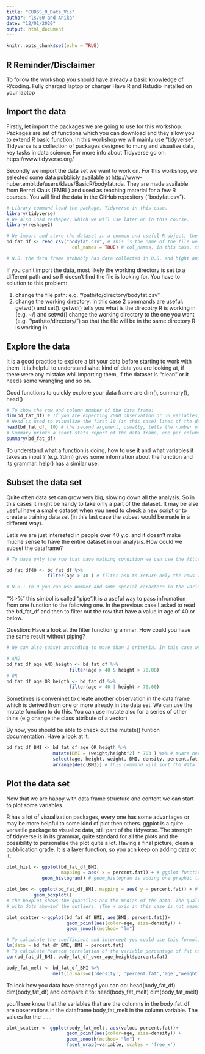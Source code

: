 ```yaml
---
title: "CUDSS_R_Data_Vis"
author: "ls760 and Anika"
date: "12/01/2020"
output: html_document
---
```


```r
knitr::opts_chunk$set(echo = TRUE)
```

## R Reminder/Disclaimer

To follow the workshop you should have already a basic knowledge of R/coding. 
Fully charged laptop or charger
Have R and Rstudio installed on your laptop

## Import the data

Firstly, let import the packages we are going to use for this workshop. Packages are set of functions which you can download and they allow you to extend R basic function. In this workshop we will mainly use "tidyverse". Tidyverse is a collection of packages designed to mung and visualise data, key tasks in data science. For more info about Tidyverse go on: https://www.tidyverse.org/

Secondly we import the data set we want to work on. For this workshop, we selected some data pubblicly available at http://www-huber.embl.de/users/klaus/BasicR/bodyfat.rda. They are made available from Bernd Klaus (EMBL) and used as teaching material for a few R courses. You will find the data in the GitHub repository ("bodyfat.csv"). 

```R

# Library command load the package, Tidyverse in this case. 
library(tidyverse)
# We also load reshape2, which we will use later on in this course.
library(reshape2)

# We import and store the dataset in a common and useful R object, the dataframe.
bd_fat_df <- read_csv("bodyfat.csv", # This is the name of the file we want to import
                        col_names = TRUE) # col_names, in this case, tell the function that every column has a header and we want to keep it as column name in the dataframe. 

# N.B. the data frame probably has data collected in U.S. and hight and weight units are in pound and inches.

```

If you can't import the data, most likely the working directory is set to a different path and so R doesn't find the file is looking for. You have to solution to this problem:

1) change the file path: 
  e.g. "/path/to/directory/bodyfat.csv"
2) change the working directory. In this case 2 commands are useful: getwd() and set(). getwd() tells you what is the direcotry R is working in (e.g. ~/) and setwd() change the working directory to the one you want (e.g. "/path/to/directory/") so that the file will be in the same directory R is working in.

## Explore the data

It is a good practice to explore a bit your data before starting to work with them. It is helpful to understand what kind of data you are looking at, if there were any mistake whil importing them, if the dataset is "clean" or it needs some wrangling and so on.

Good functions to quickly explore your data frame are dim(), summary(), head()

```r

# To show the row and column number of the data frame:
dim(bd_fat_df) # If you are expecting 2000 observation or 30 variables, then you might have spotted a mistake.
# Head is used to visualize the first 10 (in this case) lines of the dataframe
head(bd_fat_df, 10) # the second argument, usually, tells the number of row to visualize.
# Summary prints a short stats report of the data frame, one per column
summary(bd_fat_df)

```

To understand what a function is doing, how to use it and what variables it takes as input ?<function_name> (e.g. ?dim) gives some information about the function and its grammar. help(<function_name>) has a similar use.

## Subset the data set

Quite often data set can grow very big, slowing down all the analysis. So in this cases it might be handy to take only a part of the dataset. It may be alse useful have a smalle dataset when you need to check a new script or to create a training data set (in this last case the subset would be made in a different way).

Let's we are just interested in people over 40 y.o. and it doesn't make muche sense to have the entire dataset in our analysis. How could we subset the dataframe?

```r

# To have only the row that have mathing condition we can use the fitler() function, which is a function of the Tidyverse/dplyr package.

bd_fat_df40 <- bd_fat_df %>% 
               filter(age > 40 ) # filter ask to return only the rows which have a value over 40 in the column age. We store it in another variable, a new fataframe, called "bd_fat_df40"

# N.B.: In R you can use number and some special caracters in the variable name, but not at the beginning of the variable name
```

"%>%"  this simbol is called "pipe".It is a useful way to pass infromation from one function to the following one. In the previous case I asked to read the bd_fat_df and then to filter out the row that have a value in age of 40 or below.

Question: Have a look at the filter function grammar. How could you have the same result without piping?

``` r

# We can also subset according to more than 1 criteria. In this case we ask to return a dataframe of people older than 40 and taller than 70. To use more than one filter we use Boolean operator AND or OR. (More info here: https://www.datamentor.io/r-programming/operator/)

# AND
bd_fat_df_age_AND_heigth <- bd_fat_df %>% 
                       filter(age > 40 & height > 70.00)
# OR
bd_fat_df_age_OR_heigth <- bd_fat_df %>% 
                       filter(age > 40 | height > 70.00)
```

Sometimes is conveninet to create another observation in the data frame which is derived from one or more already in the data set. We can use the mutate function to do this. You can use mutate also for a series of other thins (e.g change the class attribute of a vector)

By now, you should be able to check out the mutate() funtion documentation. Have a look at it.

``` r

bd_fat_df_BMI <- bd_fat_df_age_OR_heigth %>% 
                 mutate(BMI = (weight/height^2) * 703 ) %>% # muate here is used to calculate the BMI and add it as a new column to the data frame 
                 select(age, height, weight, BMI, density, percent.fat, everything()) %>%   # re-order the data.frame columns as we want. everything() is used to call all the columns which haven't been called before
                 arrange(desc(BMI)) # this command will sort the data frame columns accordin to the descending BMI order. arrange is reframing the dataframe and desc() is asking to sort them in an descending order.

```
## Plot the data set

Now that we are happy with data frame structure and content we can start to plot some variables. 

R has a lot of visualization packages, every one has some advantages or may be more helpful to some kind of plot then others. ggplot is a quite versatile package to visualize data, still part of the tidyverse. The strength of tidyverse is in its grammar, quite standard for all the plots and the possibility to personalise the plot quite a lot. Having a final picture, clean a pubblication grade.
It is a layer function, so you acn keep on adding data ot it.

```r

plot_hist <- ggplot(bd_fat_df_BMI, 
                    mapping = aes( x = percent.fat)) + # ggplot function is creating the empty graphic for the dataframe and its variable.
             geom_histogram() # geom_histogram is adding one graphic layer with the plot

plot_box <- ggplot(bd_fat_df_BMI, mapping = aes( y = percent.fat)) + # ggplot function is creating the empty graphic 
          geom_boxplot() 
# the boxplot shows the quantiles and the median of the data. The qualtiles are dividing the data in top 25% and bottom 25%, the square has 50% of the entire dataset
# with dots ahowinf the outliers. (The x axis in this case is not meaningfull) 

plot_scatter <-ggplot(bd_fat_df_BMI, aes(BMI, percent.fat))+
                      geom_point(aes(color=age, size=density)) +
                      geom_smooth(method= "lm") 

# To calculate the coefficient and intercept you could use this formula
lm(data = bd_fat_df_BMI, BMI ~ percent.fat)
# To calculate Pearson correlation of the variable percentage of fat to all the other
cor(bd_fat_df_BMI, body_fat_df_over_age_height$percent.fat)

```


```r

body_fat_melt <- bd_fat_df_BMI %>% 
                 melt(id.vars=c('density', 'percent.fat','age','weight','height')) # melt is using the columns you are listing to create a uniq ID which is the column name/ID, then it stacks the set of columns in a single column (more info: https://i1.wp.com/www.studytrails.com/wp-content/uploads/2016/09/reshape.png).

```

To look how you data have chanegd you can do: 
head(body_fat_df) 
dim(body_fat_df)
and compare it to:
head(body_fat_melt)
dim(body_fat_melt)

you'll see know that the variables that are the columns in the body_fat_df are observations in the dataframe body_fat_melt in the column variable. The values for the ......


```r

plot_scatter <- ggplot(body_fat_melt, aes(value, percent.fat))+
                      geom_point(aes(color=age, size=density)) +
                      geom_smooth(method= "lm") +
                      facet_wrap(~variable, scales = 'free_x')

```